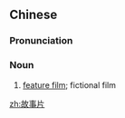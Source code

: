 ==Chinese==
{{zh-forms|type=21}}

===Pronunciation===
{{zh-pron
|m=gùshipiàn,gùshipiān,er=y,2er=y
|cat=n
}}

===Noun===
{{zh-noun}}

# [[feature film]]; fictional film

[[zh:故事片]]